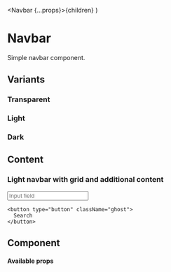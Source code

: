 
  <Navbar {...props}>{children}</Navbar>
)

# Navbar

Simple navbar component.

<Meta of={NavbarStories} />

## Variants

### Transparent

<Canvas>
  <Navbar title="Transparent navbar" />
</Canvas>

### Light

<Canvas>
  <Navbar title="Light navbar" variant="bg-light" />
</Canvas>

### Dark

<Canvas>
  <Navbar title="Dark navbar" variant="bg-dark" />
</Canvas>

## Content

### Light navbar with grid and additional content

<Canvas>
  <Navbar title="Page heading" variant="bg-light">
    <input type="text" placeholder="Input field" />

    <button type="button" className="ghost">
      Search
    </button>
  </Navbar>
</Canvas>

## Component

<Canvas>
  <Story of={NavbarStories.Component} />
</Canvas>

#### Available props

<Controls />
